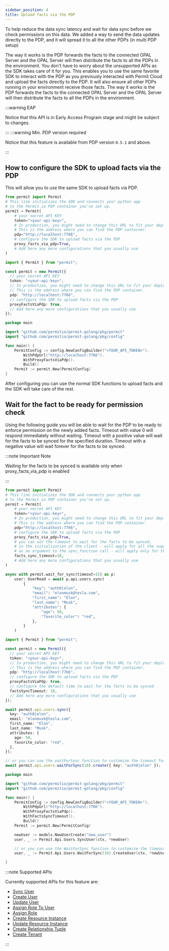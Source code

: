 ```yaml
---
sidebar_position: 4
title: Upload facts via the PDP
---
```



To help reduce the data sync latency and wait for data sync before we check permissions on this data.
We added a way to send the data updates directly to the PDP, and it will spread it to all the other PDPs (in
multi PDP setup)

The way it works is the PDP forwards the facts to the connected OPAL Server and the OPAL Server
will then distribute the facts to all the PDPs in the environment.
You don't have to worry about the unsupported APIs as the SDK takes care of it for you.
This enables you to use the same favorite SDK to interact with the PDP as you previously interacted
with Permit Cloud and upload the facts directly to the PDP.
It will also ensure all other PDPs running in your environment receive those facts.
The way it works is the PDP forwards the facts to the connected OPAL Server and the OPAL Server
will then distribute the facts to all the PDPs in the environment.

:::warning EAP

Notice that this API is in Early Access Program stage and might be subject to changes.

:::
:::warning Min. PDP version required

Notice that this feature is available from PDP version `0.5.1` and above.

:::


## How to configure the SDK to upload facts via the PDP

This will allow you to use the same SDK to upload facts via PDP.

<Tabs groupId="language">
<TabItem value="python" label="Python">

```python
from permit import Permit
# This line initializes the SDK and connects your python app
# to the Permit.io PDP container you've set up.
permit = Permit(
    # your secret API KEY
    token="<your-api-key>",
    # In production, you might need to change this URL to fit your deployment
    # This is the address where you can find the PDP container.
    pdp="http://localhost:7766",
    # configure the SDK to upload facts via the PDP
    proxy_facts_via_pdp=True,
    # Add here any more configurations that you usually use
)
```

</TabItem>

<TabItem value="nodejs" label="Node.js">

```typescript
import { Permit } from "permit";

const permit = new Permit({
  // your secret API KEY
  token: "<your-api-key>",
  // In production, you might need to change this URL to fit your deployment
  // This is the address where you can find the PDP container.
  pdp: "http://localhost:7766",
  // configure the SDK to upload facts via the PDP
  proxyFactsViaPdp: true,
  // Add here any more configurations that you usually use
});
```

</TabItem>
<TabItem value="go" label="Go">

```go
package main

import "github.com/permitio/permit-golang/pkg/permit"
import "github.com/permitio/permit-golang/pkg/config"

func main() {
    PermitConfig := config.NewConfigBuilder("<YOUR_API_TOKEN>").
        WithPdpUrl("http://localhost:7766").
        WithProxyFactsViaPdp().
        Build()
    Permit := permit.New(PermitConfig)
}
```

</TabItem>
</Tabs>

After configuring you can use the normal SDK functions to
upload facts and the SDK will take care of the rest.

## Wait for the fact to be ready for permission check

Using the following guide you will be able to wait for the PDP to be ready to enforce permission
on the newly added facts.
Timeout with value 0 will respond immediately without waiting.
Timeout with a positive value will wait for the facts to be synced for the specified duration.
Timeout with a negative value will wait forever for the facts to be synced.

:::note Important Note

Waiting for the facts to be synced is available only when proxy_facts_via_pdp is enabled

:::

<Tabs groupId="language">
<TabItem value="python" label="Python">

```python
from permit import Permit
# This line initializes the SDK and connects your python app
# to the Permit.io PDP container you've set up.
permit = Permit(
    # your secret API KEY
    token="<your-api-key>",
    # In production, you might need to change this URL to fit your deployment
    # This is the address where you can find the PDP container.
    pdp="http://localhost:7766",
    # configure the SDK to upload facts via the PDP
    proxy_facts_via_pdp=True,
    # you can set the timeout to wait for the facts to be synced,
    # in the initialization of the client - will apply for all the supported SDK calls
    # as an argument to the sync_function call - will apply only for the calls inside the context manager
    facts_sync_timeout=10,
    # Add here any more configurations that you usually use
)

async with permit.wait_for_sync(timeout=15) as p:
    user: UserRead = await p.api.users.sync(
        {
            "key": "auth0|elon",
            "email": "elonmusk@tesla.com",
            "first_name": "Elon",
            "last_name": "Musk",
            "attributes": {
                "age": 50,
                "favorite_color": "red",
            },
        }
    )
```

</TabItem>
<TabItem value="nodejs" label="Node.js">

```typescript
import { Permit } from "permit";

const permit = new Permit({
  // your secret API KEY
  token: "<your-api-key>",
  // In production, you might need to change this URL to fit your deployment
  // This is the address where you can find the PDP container.
  pdp: "http://localhost:7766",
  // configure the SDK to upload facts via the PDP
  proxyFactsViaPdp: true,
  // configure the default time to wait for the facts to be synced
  factsSyncTimeout: 10,
  // Add here any more configurations that you usually use
});

await permit.api.users.sync({
  key: "auth0|elon",
  email: "elonmusk@tesla.com",
  first_name: "Elon",
  last_name: "Musk",
  attributes: {
    age: 50,
    favorite_color: "red",
  },
});

// or you can use the waitForSync function to customize the timeout for a specific call
await permit.api.users.waitForSync(10).create({ key: "auth0|elon" });
```
</TabItem>
<TabItem value="go" label="Go">

```go
package main

import "github.com/permitio/permit-golang/pkg/permit"
import "github.com/permitio/permit-golang/pkg/config"

func main() {
    PermitConfig := config.NewConfigBuilder("<YOUR_API_TOKEN>").
        WithPdpUrl("http://localhost:7766").
        WithProxyFactsViaPdp().
        WithFactsSyncTimeout().
        Build()
    Permit := permit.New(PermitConfig)

    newUser := models.NewUserCreate("new_user")
    user, _ := Permit.Api.Users.SyncUser(ctx, *newUser)

    // or you can use the WaitForSync function to customize the timeout for a specific call
    user, _ := Permit.Api.Users.WaitForSync(10).CreateUser(ctx, *newUser)

}
```

</TabItem>

</Tabs>

:::note Supported APIs

Currently supported APIs for this feature are:
- [Sync User](https://api.permit.io/v2/redoc#tag/Users/operation/replace_user)
- [Create User](https://api.permit.io/v2/redoc#tag/Users/operation/create_user)
- [Update User](https://api.permit.io/v2/redoc#tag/Users/operation/update_user)
- [Assign Role To User](https://api.permit.io/v2/redoc#tag/Users/operation/assign_role_to_user)
- [Assign Role](https://api.permit.io/v2/redoc#tag/Role-Assignments/operation/assign_role)
- [Create Resource Instance](https://api.permit.io/v2/redoc#tag/Resource-Instances/operation/create_resource_instance)
- [Update Resource Instance](https://api.permit.io/v2/redoc#tag/Resource-Instances/operation/update_resource_instance)
- [Create Relationship Tuple](https://api.permit.io/v2/redoc#tag/Relationship-tuples/operation/create_relationship_tuple)
- [Create Tenant](https://api.permit.io/v2/redoc#tag/Tenants/operation/create_tenant)

:::
